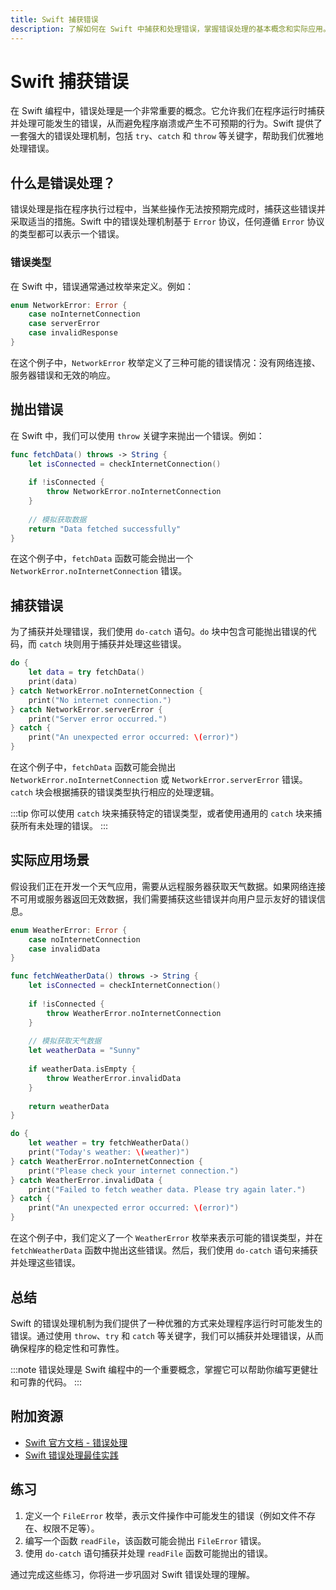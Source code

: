 ```yaml
---
title: Swift 捕获错误
description: 了解如何在 Swift 中捕获和处理错误，掌握错误处理的基本概念和实际应用。
---
```


# Swift 捕获错误

在 Swift 编程中，错误处理是一个非常重要的概念。它允许我们在程序运行时捕获并处理可能发生的错误，从而避免程序崩溃或产生不可预期的行为。Swift 提供了一套强大的错误处理机制，包括 `try`、`catch` 和 `throw` 等关键字，帮助我们优雅地处理错误。

## 什么是错误处理？

错误处理是指在程序执行过程中，当某些操作无法按预期完成时，捕获这些错误并采取适当的措施。Swift 中的错误处理机制基于 `Error` 协议，任何遵循 `Error` 协议的类型都可以表示一个错误。

### 错误类型

在 Swift 中，错误通常通过枚举来定义。例如：

```swift
enum NetworkError: Error {
    case noInternetConnection
    case serverError
    case invalidResponse
}
```

在这个例子中，`NetworkError` 枚举定义了三种可能的错误情况：没有网络连接、服务器错误和无效的响应。

## 抛出错误

在 Swift 中，我们可以使用 `throw` 关键字来抛出一个错误。例如：

```swift
func fetchData() throws -> String {
    let isConnected = checkInternetConnection()
    
    if !isConnected {
        throw NetworkError.noInternetConnection
    }
    
    // 模拟获取数据
    return "Data fetched successfully"
}
```

在这个例子中，`fetchData` 函数可能会抛出一个 `NetworkError.noInternetConnection` 错误。

## 捕获错误

为了捕获并处理错误，我们使用 `do-catch` 语句。`do` 块中包含可能抛出错误的代码，而 `catch` 块则用于捕获并处理这些错误。

```swift
do {
    let data = try fetchData()
    print(data)
} catch NetworkError.noInternetConnection {
    print("No internet connection.")
} catch NetworkError.serverError {
    print("Server error occurred.")
} catch {
    print("An unexpected error occurred: \(error)")
}
```

在这个例子中，`fetchData` 函数可能会抛出 `NetworkError.noInternetConnection` 或 `NetworkError.serverError` 错误。`catch` 块会根据捕获的错误类型执行相应的处理逻辑。

:::tip
你可以使用 `catch` 块来捕获特定的错误类型，或者使用通用的 `catch` 块来捕获所有未处理的错误。
:::

## 实际应用场景

假设我们正在开发一个天气应用，需要从远程服务器获取天气数据。如果网络连接不可用或服务器返回无效数据，我们需要捕获这些错误并向用户显示友好的错误信息。

```swift
enum WeatherError: Error {
    case noInternetConnection
    case invalidData
}

func fetchWeatherData() throws -> String {
    let isConnected = checkInternetConnection()
    
    if !isConnected {
        throw WeatherError.noInternetConnection
    }
    
    // 模拟获取天气数据
    let weatherData = "Sunny"
    
    if weatherData.isEmpty {
        throw WeatherError.invalidData
    }
    
    return weatherData
}

do {
    let weather = try fetchWeatherData()
    print("Today's weather: \(weather)")
} catch WeatherError.noInternetConnection {
    print("Please check your internet connection.")
} catch WeatherError.invalidData {
    print("Failed to fetch weather data. Please try again later.")
} catch {
    print("An unexpected error occurred: \(error)")
}
```

在这个例子中，我们定义了一个 `WeatherError` 枚举来表示可能的错误类型，并在 `fetchWeatherData` 函数中抛出这些错误。然后，我们使用 `do-catch` 语句来捕获并处理这些错误。

## 总结

Swift 的错误处理机制为我们提供了一种优雅的方式来处理程序运行时可能发生的错误。通过使用 `throw`、`try` 和 `catch` 等关键字，我们可以捕获并处理错误，从而确保程序的稳定性和可靠性。

:::note
错误处理是 Swift 编程中的一个重要概念，掌握它可以帮助你编写更健壮和可靠的代码。
:::

## 附加资源

- [Swift 官方文档 - 错误处理](https://docs.swift.org/swift-book/LanguageGuide/ErrorHandling.html)
- [Swift 错误处理最佳实践](https://www.raywenderlich.com/books/swift-apprentice/v6.0/chapters/18-error-handling)

## 练习

1. 定义一个 `FileError` 枚举，表示文件操作中可能发生的错误（例如文件不存在、权限不足等）。
2. 编写一个函数 `readFile`，该函数可能会抛出 `FileError` 错误。
3. 使用 `do-catch` 语句捕获并处理 `readFile` 函数可能抛出的错误。

通过完成这些练习，你将进一步巩固对 Swift 错误处理的理解。
